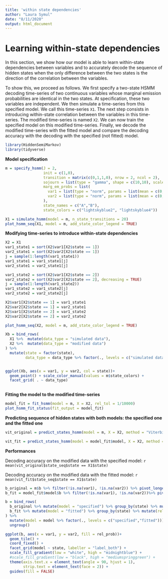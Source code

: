 ```yaml
---
title: 'within state dependencies'
author: "Laura Symul"
date: "8/11/2020"
output: html_document
---
```



# Learning within-state dependencies

In this section, we show how our model is able to learn within-state dependencies between variables and to accurately decode the sequence of hidden states when the only difference between the two states is the direction of the correlation between the variables.

To show this, we proceed as follows.
We first specify a two-state HSMM decoding time-series of two continuous variables whose marginal emission probabilities are identical in the two states. At specification, these two variables are independent. We then simulate a time-series from this specified model. We call this time-series `X1`. The next step consists in introducing within-state correlation between the variables in this time-series. The modified time-series is named `X2`. We can now train the specified model on this modified time-series. Finally, we decode the modified time-series with the fitted model and compare the decoding accuracy with the decoding with the specified (not fitted) model.


```r

library(HiddenSemiMarkov)
library(tidyverse)

```

__Model specification__

```r

m = specify_hsmm(J = 2,
                 init = c(1,0),
                 transition = matrix(c(0,1,1,0), nrow = 2, ncol = 2),
                 sojourn = list(type = "gamma", shape = c(10,10), scale = c(1,1)),
                 marg_em_probs = list(
                   var1 = list(type = "norm", params = list(mean = c(0,0), sd = c(1,1))),
                   var2 = list(type = "norm", params = list(mean = c(0,0), sd = c(5,5)))
                 ),
                 state_names = c("A","B"),
                 state_colors = c("lightskyblue2", "lightskyblue4"))
```


```r

X1 = simulate_hsmm(model = m, n_state_transitions = 20)
plot_hsmm_seq(X1, model = m, add_state_color_legend = TRUE)

```


__Modifying time-series to introduce within-state dependencies__

```r

X2 = X1
var1_state1 = sort(X2$var1[X2$state == 1])
var2_state1 = sort(X2$var2[X2$state == 1])
j = sample(1:length(var1_state1))
var1_state1 = var1_state1[j]
var2_state1 = var2_state1[j]

var1_state2 = sort(X2$var1[X2$state == 2])
var2_state2 = sort(X2$var2[X2$state == 2], decreasing = TRUE)
j = sample(1:length(var1_state2))
var1_state2 = var1_state2[j]
var2_state2 = var2_state2[j]

X2$var1[X2$state == 1] = var1_state1
X2$var2[X2$state == 1] = var2_state1
X2$var1[X2$state == 2] = var1_state2
X2$var2[X2$state == 2] = var2_state2

```


```r

plot_hsmm_seq(X2, model = m, add_state_color_legend = TRUE)

```


```r

Xb = bind_rows(
  X1 %>%  mutate(data_type = "simulated data"),
  X2 %>%  mutate(data_type = "modified data")
) %>% 
  mutate(state = factor(state),
         data_type = data_type %>% factor(., levels = c("simulated data","modified data")))


ggplot(Xb, aes(x = var1, y = var2, col = state))+
  geom_point() + scale_color_manual(values = m$state_colors) +
  facet_grid( . ~ data_type)
  
```



__Fitting the model to the modified time-series__

```r

model_fit = fit_hsmm(model = m, X = X2, rel_tol = 1/10000)
plot_hsmm_fit_status(fit_output = model_fit)

```

__Predicting sequence of hidden states with both models: the specified one and the fitted one__

```r

vit_original = predict_states_hsmm(model = m, X = X2, method = "Viterbi")

vit_fit = predict_states_hsmm(model = model_fit$model, X = X2, method = "Viterbi")

```

__Performances__

Decoding accuracy on the modified data with the specified model: `r mean(vit_original$state_seq$state == X1$state)`

Decoding accuracy on the modified data with the fitted model: `r mean(vit_fit$state_seq$state == X1$state)`

```r

b_original = m$b %>% filter(!is.na(var1), !is.na(var2)) %>% pivot_longer(col = starts_with("p_"), names_to = "state", values_to = "prob", names_prefix = "p_")
b_fit = model_fit$model$b %>% filter(!is.na(var1), !is.na(var2))%>% pivot_longer(col = starts_with("p_"), names_to = "state", values_to = "prob", names_prefix = "p_")

b = bind_rows(
  b_original %>% mutate(model = "specified") %>% group_by(state) %>% mutate(rel_prob = prob/max(prob)),
  b_fit %>% mutate(model = "fitted") %>% group_by(state) %>% mutate(rel_prob = prob/max(prob))
) %>%  
  mutate(model = model %>% factor(., levels = c("specified","fitted"))) %>% 
  ungroup()

ggplot(b, aes(x = var1, y = var2, fill = rel_prob))+
  geom_tile() +
  coord_fixed() +
  facet_grid(model ~ state, labeller = "label_both") +
  scale_fill_gradient(low = "white", high = "midnightblue") +
  #scale_fill_gradient(low = "black", high = "mediumspringgreen") +
  theme(axis.text.x = element_text(angle = 90, hjust = 1),
        strip.text = element_text(face = 2)) +
  guides(fill = FALSE)

```






